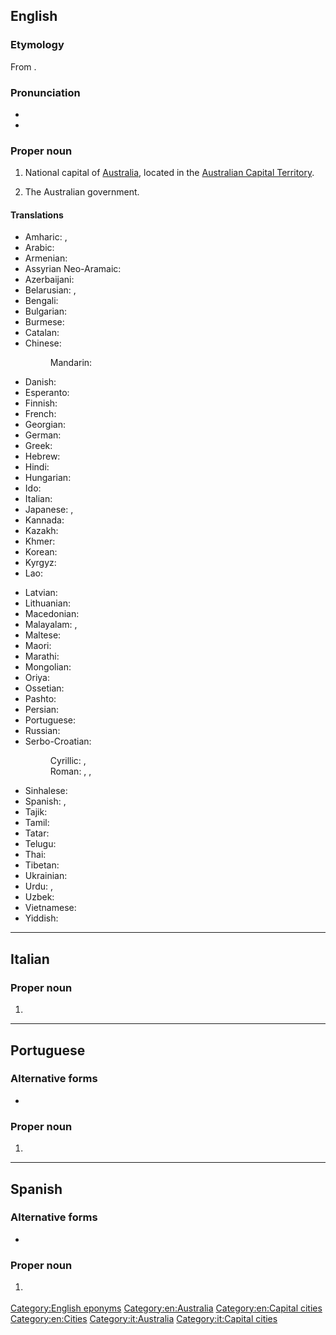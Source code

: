 ==English==
{{wikipedia}}

===Etymology===
From {{der|en|xul|kamberra||meeting place}}.

===Pronunciation===
* {{audio|En-au-Canberra.ogg|Audio (AUS)|lang=en}}
* {{IPA|lang=en|/ˈkænbrə/|/ˈkænbərə/}}

===Proper noun===
{{en-proper noun}}

# National capital of [[Australia]], located in the [[Australian Capital Territory]].
# {{lb|en|colloquial}} The Australian government.
#: {{ux|en|A new tax policy was announced by '''Canberra''' today.}}

====Translations====
{{trans-top|Capital of Australia}}
* Amharic: {{t|am|ካንበራ|sc=Ethi}}, {{t|am|ካንቤራ|sc=Ethi}}
* Arabic: {{t|ar|كَانْبِرَا|f|tr=kanberā}}
* Armenian: {{t|hy|Կանբեռա}}
* Assyrian Neo-Aramaic: {{t|aii|ܩܢܒܪܐ|tr=qanberā|sc=Syrc}}
* Azerbaijani: {{t+|az|Kanberra}}
* Belarusian: {{t|be|Канбе́ра|f|sc=Cyrl}}, {{t|be|Канбэ́ра|f|sc=Cyrl}}
* Bengali: {{t|bn|ক্যানবেরা|sc=Beng}}
* Bulgarian: {{t|bg|Ка́нбера|f|sc=Cyrl}}
* Burmese: {{t|my|ကင်ဘာရာမြို့|sc=Mymr}}
* Catalan: {{t|ca|Canberra}}
* Chinese:
*: Mandarin: {{t+|cmn|堪培拉|tr=Kānpéilā|sc=Hani}}
* Danish: {{t|da|Canberra}}
* Esperanto: {{t|eo|Kanbero}}
* Finnish: {{t+|fi|Canberra}}
* French: {{t+|fr|Canberra}}
* Georgian: {{t|ka|კანბერა|sc=Geor}}
* German: {{t+|de|Canberra}}
* Greek: {{t|el|Καμπέρα|f}}
* Hebrew: {{t|he|קנברה|f|tr=qanbera}}
* Hindi: {{t|hi|कैनबरा|tr=kainbarā}}
* Hungarian: {{t+|hu|Canberra}}
* Ido: {{t|io|Canberra}}
* Italian: {{t+|it|Canberra}}
* Japanese: {{t|ja|キャンベラ|tr=Kyanbera}}, {{t|ja|カンベラ|tr=Kanbera}}
* Kannada: {{t|kn|ಕ್ಯಾನ್ಬೆರ್ರಾ|sc=Knda}}
* Kazakh: {{t|kk|Канберра|sc=Cyrl}}
* Khmer: {{t+|km|កង់បេរ៉ា|tr=kɑŋbeeraa|sc=Khmr}}
* Korean: {{t|ko|^캔버라}}
* Kyrgyz: {{t|ky|Канберра|sc=Cyrl}}
* Lao: {{t|lo|ແຄນເບີຣາ}}
{{trans-mid}}
* Latvian: {{t|lv|Kanbera|f}}
* Lithuanian: {{t|lt|Kanbera|f}}
* Macedonian: {{t|mk|Канбера|f|sc=Cyrl}}
* Malayalam: {{t|ml|കാന്ബെറ|sc=Mlym}}, {{t|ml|കാന്ബറ|sc=Mlym}}
* Maltese: {{t|mt|Kanberra}}
* Maori: {{t|mi|Kānapera}}
* Marathi: {{t|mr|कॅनबेरा|sc=Deva}}
* Mongolian: {{t|mn|Канберра|sc=Cyrl}}
* Oriya: {{t|or|କାନବେରା|tr=kānberā|sc=Orya}}
* Ossetian: {{t|os|Канберрӕ|sc=Cyrl}}
* Pashto: {{t|ps|کنبرا|tr=kanbərā|sc=ps-Arab}}
* Persian: {{t|fa|کانبرا|tr=kânbarâ}}
* Portuguese: {{t|pt|Canberra|f}}
* Russian: {{t|ru|Канбе́рра|f}}
* Serbo-Croatian:
*: Cyrillic: {{t|sh|Канбера|f}}, {{t|sh|Канберра|f}}
*: Roman: {{t|sh|Canberra|f}}, {{t|sh|Kanberra|f}}, {{t|sh|Kanbera|f}}
* Sinhalese: {{t|si|කැන්බරා|sc=Sinh}}
* Spanish: {{t+|es|Canberra}}, {{t+|es|Camberra}}
* Tajik: {{t|tg|Канберра|sc=Cyrl}}
* Tamil: {{t|ta|கான்பரா}}
* Tatar: {{t|tt|Канберра|sc=Cyrl}}
* Telugu: {{t|te|కాన్బెర్రా|sc=Telu}}
* Thai: {{t|th|แคนเบอร์รา}}
* Tibetan: {{t|bo|ཁན་པེ་ར|alt=ཁན་པེ་ར།|sc=Tibt}}
* Ukrainian: {{t|uk|Канбе́рра|f|sc=Cyrl}}
* Urdu: {{t|ur|کینبرا|tr=kainbarā|sc=ur-Arab}}, {{t|ur|کینبیرا|tr=kainberā|sc=ur-Arab}}
* Uzbek: {{t|uz|Kanberra}}
* Vietnamese: {{t|vi|Canberra}}
* Yiddish: {{t|yi|קאנבערא|tr=qanbera|sc=Hebr}}
{{trans-bottom}}

[[Category:English eponyms]]
[[Category:en:Australia]]
[[Category:en:Capital cities]]
[[Category:en:Cities]]

----

==Italian==
{{wikipedia|lang=it}}

===Proper noun===
{{it-proper noun|f}}

# {{l|en|Canberra}}

[[Category:it:Australia]]
[[Category:it:Capital cities]]

----

==Portuguese==

===Alternative forms===
* {{l|pt|Camberra}}

===Proper noun===
{{pt-proper noun|f}}

# {{place|pt|capital city|c/Australia|t1=Canberra}}

----

==Spanish==
{{wikipedia|lang=es}}

===Alternative forms===
* {{l|es|Camberra}}

===Proper noun===
{{es-proper noun}}

# {{l|en|Canberra}} {{gloss|capital of Australia}}